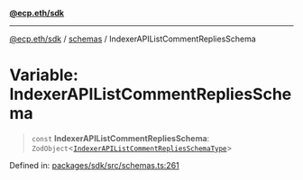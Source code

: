 [**@ecp.eth/sdk**](/sdk-reference/index.mdx)

***

[@ecp.eth/sdk](/sdk-reference/index.mdx) / [schemas](/sdk-reference/schemas/index.mdx) / IndexerAPIListCommentRepliesSchema

# Variable: IndexerAPIListCommentRepliesSchema

> `const` **IndexerAPIListCommentRepliesSchema**: `ZodObject`\<[`IndexerAPIListCommentRepliesSchemaType`](/sdk-reference/schemas/type-aliases/IndexerAPIListCommentRepliesSchemaType.mdx)\>

Defined in: [packages/sdk/src/schemas.ts:261](https://github.com/ecp-eth/comments-monorepo/blob/main/packages/sdk/src/schemas.ts#L261)
